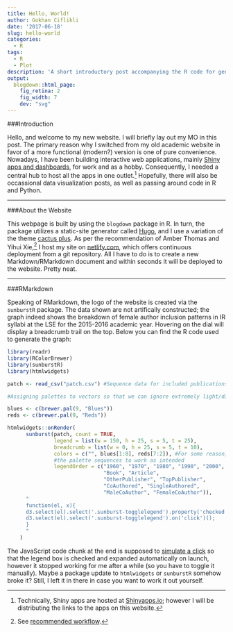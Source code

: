 ```yaml
---
title: Hello, World!
author: Gokhan Ciflikli
date: '2017-06-18'
slug: hello-world
categories:
  - R
tags:
  - R
  - Plot
description: 'A short introductory post accompanying the R code for generating the website logo.'
output:
  blogdown::html_page:
    fig_retina: 2
    fig_width: 7
    dev: "svg"
---
```

###Introduction

Hello, and welcome to my new website. I will briefly lay out my MO in this post. The primary reason why I switched from my old academic website in favor of a more functional (modern?) version is one of pure convenience. Nowadays, I have been building interactive web applications, mainly [Shiny apps and dashboards](https://shiny.rstudio.com/), for work and as a hobby. Consequently, I needed a central hub to host all the apps in one outlet.[^1] Hopefully, there will also be occassional data visualization posts, as well as passing around code in R and Python.

***
###About the Website

This webpage is built by using the `blogdown` package in R. In turn, the package utilizes a static-site generator called [Hugo](https://themes.gohugo.io/), and I use a variation of the theme [cactus plus](https://themes.gohugo.io/hugo-theme-cactus-plus/).
As per the recommendation of Amber Thomas and Yihui Xie,[^2] I host my site on [netlify.com](https://netlify.com), which offers continuous deployment from a git repository. All I have to do is to create a new Markdown/RMarkdown document and within seconds it will be deployed to the website. Pretty neat.

***
###RMarkdown

Speaking of RMarkdown, the logo of the website is created via the `sunburstR` package. The data shown are not artifically constructed; the graph indeed shows the breakdown of female author inclusion patterns in IR syllabi at the LSE for the 2015-2016 academic year. Hovering on the dial will display a breadcrumb trail on the top. Below you can find the R code used to generate the graph:

```r
library(readr)
library(RColorBrewer)
library(sunburstR)
library(htmlwidgets)

patch <- read_csv("patch.csv") #Sequence data for included publications written by female authors

#Assigning palettes to vectors so that we can ignore extremely light/dark colors via subsetting later

blues <- c(brewer.pal(9, "Blues"))
reds <- c(brewer.pal(9, "Reds"))

htmlwidgets::onRender(
      sunburst(patch, count = TRUE,
               legend = list(w = 150, h = 25, s = 5, t = 25),
               breadcrumb = list(w = 0, h = 25, s = 5, t = 10),
               colors = c("", blues[1:8], reds[7:2]), #For some reason, I had to assign a blank color first for
               #the palette sequences to work as intended
               legendOrder = c("1960", "1970", "1980", "1990", "2000", "2010",
                               "Book", "Article",
                               "OtherPublisher", "TopPublisher",
                               "CoAuthored", "SingleAuthored",
                               "MaleCoAuthor", "FemaleCoAuthor")),
      "
      function(el, x){
      d3.select(el).select('.sunburst-togglelegend').property('checked',true);
      d3.select(el).select('.sunburst-togglelegend').on('click')();
      }
      "
    )
```

The JavaScript code chunk at the end is supposed to [simulate a click](https://github.com/timelyportfolio/sunburstR/issues/15) so that the legend box is checked and expanded automatically on launch, however it stopped working for me after a while (so you have to toggle it manually). Maybe a package update to `htmlwidgets` or `sunburstR` somehow broke it? Still, I left it in there in case you want to work it out yourself.

[^1]: Technically, Shiny apps are hosted at [Shinyapps.io](https://Shinyapps.io); however I will be distributing the links to the apps on this website.
[^2]: See [recommended workflow](https://bookdown.org/yihui/blogdown/workflow.html).